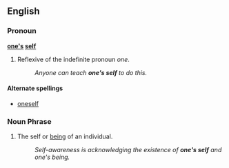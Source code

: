 ==English==
===Pronoun===
'''[[one's]] [[self]]'''
#Reflexive of the indefinite pronoun ''one''.
#:''Anyone can teach '''one's self''' to do this.''

====Alternate spellings====
*[[oneself]]

===Noun Phrase===
#The self or [[being]] of an individual.
#:''Self-awareness is acknowledging the existence of '''one's self''' and one's being.''